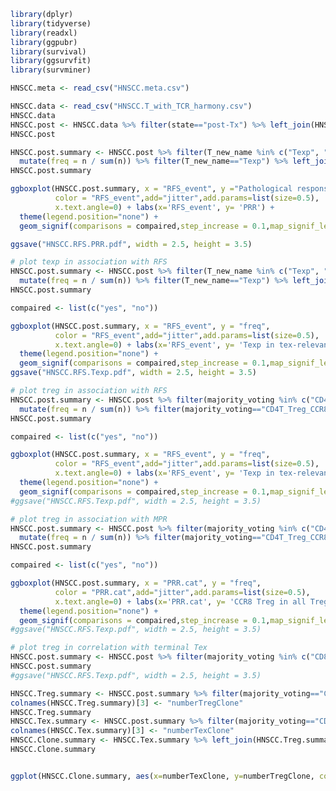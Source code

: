 ```r
library(dplyr)
library(tidyverse)
library(readxl)
library(ggpubr)
library(survival)
library(ggsurvfit)
library(survminer)
```

```r
HNSCC.meta <- read_csv("HNSCC.meta.csv")

HNSCC.data <- read_csv("HNSCC.T_with_TCR_harmony.csv") 
HNSCC.data
HNSCC.post <- HNSCC.data %>% filter(state=="post-Tx") %>% left_join(HNSCC.meta, by="patientID")
HNSCC.post
```

```r
HNSCC.post.summary <- HNSCC.post %>% filter(T_new_name %in% c("Texp", "expanded terminal Tex")) %>% group_by(patientID, T_new_name) %>% summarise(n=n()) %>%
  mutate(freq = n / sum(n)) %>% filter(T_new_name=="Texp") %>% left_join(HNSCC.meta, by="patientID")
HNSCC.post.summary

ggboxplot(HNSCC.post.summary, x = "RFS_event", y ="Pathological response %" ,
          color = "RFS_event",add="jitter",add.params=list(size=0.5),
          x.text.angle=0) + labs(x='RFS_event', y= 'PRR') +
  theme(legend.position="none") +
  geom_signif(comparisons = compaired,step_increase = 0.1,map_signif_level = F,test = wilcox.test) + scale_color_manual(values=c("yes"="#C6595A","no"="#878586")) + theme(axis.text.x = element_text(angle=45, vjust=1, hjust=1))

ggsave("HNSCC.RFS.PRR.pdf", width = 2.5, height = 3.5)
```


```r
# plot texp in association with RFS
HNSCC.post.summary <- HNSCC.post %>% filter(T_new_name %in% c("Texp", "expanded terminal Tex")) %>% group_by(patientID, T_new_name) %>% summarise(n=n()) %>%
  mutate(freq = n / sum(n)) %>% filter(T_new_name=="Texp") %>% left_join(HNSCC.meta, by="patientID")
HNSCC.post.summary

compaired <- list(c("yes", "no"))

ggboxplot(HNSCC.post.summary, x = "RFS_event", y = "freq",
          color = "RFS_event",add="jitter",add.params=list(size=0.5),
          x.text.angle=0) + labs(x='RFS_event', y= 'Texp in tex-relevant cells') +
  theme(legend.position="none") +
  geom_signif(comparisons = compaired,step_increase = 0.1,map_signif_level = F,test = wilcox.test) + scale_color_manual(values=c("yes"="#C6595A","no"="#878586")) + theme(axis.text.x = element_text(angle=45, vjust=1, hjust=1))
ggsave("HNSCC.RFS.Texp.pdf", width = 2.5, height = 3.5)


```



```r
# plot treg in association with RFS
HNSCC.post.summary <- HNSCC.post %>% filter(majority_voting %in% c("CD4T_Treg_CCR8", "CD4T_Treg_FOXP3", "CD4T_Treg_MKI67")) %>% group_by(patientID, majority_voting) %>% summarise(n=n()) %>%
  mutate(freq = n / sum(n)) %>% filter(majority_voting=="CD4T_Treg_CCR8") %>% left_join(HNSCC.meta, by="patientID")
HNSCC.post.summary

compaired <- list(c("yes", "no"))

ggboxplot(HNSCC.post.summary, x = "RFS_event", y = "freq",
          color = "RFS_event",add="jitter",add.params=list(size=0.5),
          x.text.angle=0) + labs(x='RFS_event', y= 'Texp in tex-relevant cells') +
  theme(legend.position="none") +
  geom_signif(comparisons = compaired,step_increase = 0.1,map_signif_level = F,test = wilcox.test) + scale_color_manual(values=c("yes"="#C6595A","no"="#878586")) + theme(axis.text.x = element_text(angle=45, vjust=1, hjust=1))
#ggsave("HNSCC.RFS.Texp.pdf", width = 2.5, height = 3.5)
```

```r
# plot treg in association with MPR
HNSCC.post.summary <- HNSCC.post %>% filter(majority_voting %in% c("CD4T_Treg_CCR8", "CD4T_Treg_FOXP3", "CD4T_Treg_MKI67")) %>% group_by(patientID, majority_voting) %>% summarise(n=n()) %>%
  mutate(freq = n / sum(n)) %>% filter(majority_voting=="CD4T_Treg_CCR8") %>% left_join(HNSCC.meta, by="patientID")
HNSCC.post.summary

compaired <- list(c("yes", "no"))

ggboxplot(HNSCC.post.summary, x = "PRR.cat", y = "freq",
          color = "PRR.cat",add="jitter",add.params=list(size=0.5),
          x.text.angle=0) + labs(x='PRR.cat', y= 'CCR8 Treg in all Tregs') +
  theme(legend.position="none") +
  geom_signif(comparisons = compaired,step_increase = 0.1,map_signif_level = F,test = wilcox.test) + scale_color_manual(values=c("yes"="#C6595A","no"="#878586")) + theme(axis.text.x = element_text(angle=45, vjust=1, hjust=1))
#ggsave("HNSCC.RFS.Texp.pdf", width = 2.5, height = 3.5)
```

```r
# plot treg in correlation with terminal Tex
HNSCC.post.summary <- HNSCC.post %>% filter(majority_voting %in% c("CD8T_terminal_Tex_LAYN", "CD4T_Treg_CCR8"), clononumber>=3) %>% group_by(patientID, majority_voting) %>% summarise(n=n_distinct(clonotype))
HNSCC.post.summary
#ggsave("HNSCC.RFS.Texp.pdf", width = 2.5, height = 3.5)

HNSCC.Treg.summary <- HNSCC.post.summary %>% filter(majority_voting=="CD4T_Treg_CCR8")
colnames(HNSCC.Treg.summary)[3] <- "numberTregClone"
HNSCC.Treg.summary
HNSCC.Tex.summary <- HNSCC.post.summary %>% filter(majority_voting=="CD8T_terminal_Tex_LAYN")
colnames(HNSCC.Tex.summary)[3] <- "numberTexClone"
HNSCC.Clone.summary <- HNSCC.Tex.summary %>% left_join(HNSCC.Treg.summary %>% dplyr::select(patientID, numberTregClone), by="patientID") %>% mutate(numberTregClone=ifelse(is.na(numberTregClone), 0, numberTregClone)) %>% left_join(HNSCC.meta, by="patientID")
HNSCC.Clone.summary


ggplot(HNSCC.Clone.summary, aes(x=numberTexClone, y=numberTregClone, color=MPR)) + geom_point() + theme_classic() + coord_equal()
```













